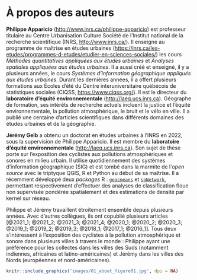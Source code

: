 # À propos des auteurs {#auteurs .unnumbered}

**Philippe Apparicio** (<http://www.inrs.ca/philippe-apparicio>) est professeur titulaire au Centre Urbanisation Culture Société de l'Institut national de la recherche scientifique (INRS, <http://www.inrs.ca/>). Il enseigne au programme de maîtrise en études urbaines (<https://inrs.ca/les-etudes/programmes-d-etudes/etudier-en-sciences-sociales/>) les cours *Méthodes quantitatives appliquées aux études urbaines* et *Analyses spatiales appliquées aux études urbaines*. Il a aussi créé et enseigné, il y a plusieurs années, le cours *Systèmes d'information géographique appliqués aux études urbaines*. Durant les dernières années, il a offert plusieurs formations aux Écoles d'été du Centre interuniversitaire québécois de statistiques sociales (CIQSS, <https://www.ciqss.org/>). Il est le directeur du **laboratoire d'équité environnementale** (<http://laeq.ucs.inrs.ca>). Géographe de formation, ses intérêts de recherche actuels incluent la justice et l'équité environnementale, la pollution atmosphérique, le bruit et le vélo en ville. Il a publié une centaine d'articles scientifiques dans différents domaines des études urbaines et de la géographie.

**Jérémy Gelb** a obtenu un doctorat en études urbaines à l’INRS en 2022, sous la supervision de Philippe Apparicio. Il est membre du **laboratoire d'équité environnementale** (<http://laeq.ucs.inrs.ca>). Son sujet de thèse porte sur l’exposition des cyclistes aux pollutions atmosphériques et sonores en milieu urbain. Il utilise quotidiennement des systèmes d’information géographique (SIG) et est tombé dans la marmite de l'*open source* avec le triptyque QGIS, R et Python au début de sa maîtrise. Il a récemment développé deux *packages* R&nbsp;: [`geocmeans`](https://cran.r-project.org/web/packages/geocmeans/index.html) et [`spNetwork`](https://cran.r-project.org/web/packages/spNetwork/index.html), permettant respectivement d’effectuer des analyses de classification floue non supervisée pondérée spatialement et des estimations de densité par kernel sur réseau.

Philippe et Jérémy travaillent étroitement ensemble depuis plusieurs années. Avec d’autres collègues, ils ont copublié plusieurs articles [@2021_1; @2021_2; @2021_3; @2021_4; @2020_1; @2020_2; @2020_3; @2019_1; @2019_2; @2019_3; @2018_1; @2017_1; @2016_1]. Tous deux s’intéressent à l’exposition des cyclistes à la pollution atmosphérique et sonore dans plusieurs villes à travers le monde&nbsp;: Philippe ayant une préférence pour les collectes dans les villes des Suds (notamment indiennes, africaines et latino-américaines) et Jérémy dans les villes des Nords (européennes et nord-américaines).


```r
knitr::include_graphics('images/01_about_figure01.jpg', dpi = NA)
```
